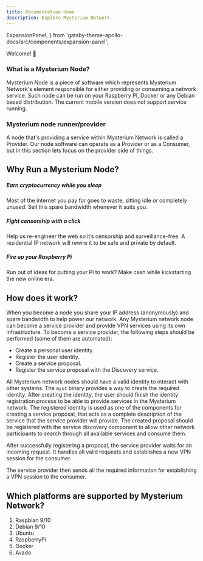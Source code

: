 ```yaml
---
title: Documentation Home
description: Explore Mysterium Network
---
```


  ExpansionPanel,
} from 'gatsby-theme-apollo-docs/src/components/expansion-panel';

Welcome! 👋

<DocsetMenu />

### What is a Mysterium Node?

Mysterium Node is a piece of software which represents Mysterium Network's element responsible for either providing or
 consuming a network service. Such node can be run on your Raspberry PI, Docker or any Debian based
  distribution. The current mobile version does not support service running.

### Mysterium node runner/provider

A node that's providing a service within Mysterium Network is called a Provider. Our node software can
 operate as a
 Provider or as a Consumer, but in this section lets focus on the provider side of things.

## Why Run a Mysterium Node?

##### Earn cryptocurrency while you sleep

Most of the internet you pay for goes to waste, sitting idle or completely unused. Sell this spare bandwidth whenever it suits you.

##### Fight censorship with a click

Help us re-engineer the web so it’s censorship and surveillance-free. A residential IP network will rewire it to be
 safe and private by default.

##### Fire up your Raspberry Pi

Run out of ideas for putting your Pi to work? Make cash while kickstarting the new online era.

## How does it work?

When you become a node you share your IP address (anonymously) and spare bandwidth to help power our network. Any
 Mysterium network node can become a service provider and provide VPN services using its own infrastructure. To
  become a service provider, the following steps should be performed (some of them are automated):

- Create a personal user identity.
- Register the user identity.
- Create a service proposal.
- Register the service proposal with the Discovery service.

All Mysterium network nodes should have a valid identity to interact with other systems. The `myst` binary provides a way to create the required identity. After creating the identity, the user should finish the identity registration process to be able to provide services in the Mysterium network. The registered identity is used as one of the components for creating a service proposal, that acts as a complete description of the service that the service provider will provide. The created proposal should be registered with the service discovery component to allow other network participants to search through all available services and consume them.

After successfully registering a proposal, the service provider waits for an incoming request. It handles all valid requests and establishes a new VPN session for the consumer.

The service provider then sends all the required information for establishing a VPN session to the consumer.

## Which platforms are supported by Mysterium Network?

1. Raspbian 9/10
2. Debian 9/10
3. Ubuntu
4. RaspberryPi
5. Docker
6. Avado
